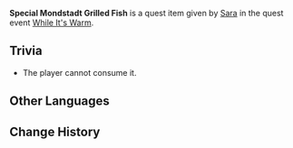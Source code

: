 {{Item Infobox
|id           = 100661
|image        = Item Mondstadt Grilled Fish.png
|type         = Quest Items
|description  = '''While It's Warm:''' [[Mondstadt Grilled Fish]] with crispy skin and tender meat. It'll taste terrible if left out for too long.
|source1      = Given during [[While It's Warm]] (Day 6)
}}
'''Special Mondstadt Grilled Fish''' is a quest item given by [[Sara]] in the quest event [[While It's Warm]].

==Trivia==
* The player cannot consume it.

==Other Languages==
{{Other Languages
|default_hidden = 1
|en      = Special Mondstadt Grilled Fish
|zhs     = 特制的蒙德烤鱼
|zhs_rm  = Tèzhì de Méngdé Kǎo Yú
|zht     = 特製的蒙德烤魚
|zht_rm  = Tèzhì de Méngdé Kǎo Yú
|ja      = 特製モンド風焼き魚
|ja_rm   = Tokusei Mondo-fuu Yakizakana
|ko      = 특제 몬드 생선구이
|ko_rm   = Teukje Mondeu Saengseon'gui
|es      = Pescado a la parrilla de Mondstadt especial
|fr      = Poisson grillé mondstadtois spécial
|ru      = Особый рыбный шашлычок
|th      = Mondstadt Grilled Fish สูตรพิเศษ
|th_rm   = Mondstadt Grilled Fish Sut Phiset
|vi      = Cá Nướng Mondstadt Đặc Biệt
|de      = Besonderer gegrillter Fischspieß
|id      = Mondstadt Grilled Fish Spesial
|pt      = Peixe Grelhado de Mondstadt Especial
|tr      = Özel Mondstadt Usulü Izgara Balık
|it      = Pesce alla griglia di Mondstadt speciale
}}

==Change History==
{{Change History|1.1}}